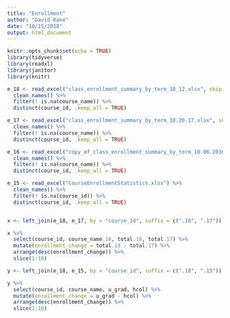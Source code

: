 ```yaml
---
title: "Enrollment"
author: "David Kane"
date: "10/15/2018"
output: html_document
---
```


```r
knitr::opts_chunk$set(echo = TRUE)
library(tidyverse)
library(readxl)
library(janitor)
library(knitr)
```

```r



e_18 <- read_excel("class_enrollment_summary_by_term_10_12.xlsx", skip = 2) %>% 
  clean_names() %>% 
  filter(! is.na(course_name)) %>% 
  distinct(course_id, .keep_all = TRUE)

e_17 <- read_excel("class_enrollment_summary_by_term_10.20.17.xlsx", skip = 2) %>% 
  clean_names() %>% 
  filter(! is.na(course_name)) %>% 
  distinct(course_id, .keep_all = TRUE)

e_16 <- read_excel("copy_of_class_enrollment_summary_by_term_10.06.2016.xlsx", skip = 2) %>% 
  clean_names() %>% 
  filter(! is.na(course_name)) %>% 
  distinct(course_id, .keep_all = TRUE)

e_15 <- read_excel("CourseEnrollmentStatistics.xlsx") %>% 
  clean_names() %>% 
  filter(! is.na(course_id)) %>% 
  distinct(course_id, .keep_all = TRUE)


x <- left_join(e_18, e_17, by = "course_id", suffix = c(".18", ".17"))

x %>% 
  select(course_id, course_name.18, total.18, total.17) %>% 
  mutate(enrollment_change = total.18 - total.17) %>% 
  arrange(desc(enrollment_change)) %>% 
  slice(1:10)

y <- left_join(e_18, e_15, by = "course_id", suffix = c(".18", ".15"))

y %>% 
  select(course_id, course_name, u_grad, hcol) %>% 
  mutate(enrollment_change = u_grad - hcol) %>% 
  arrange(desc(enrollment_change)) %>% 
  slice(1:10)
```


